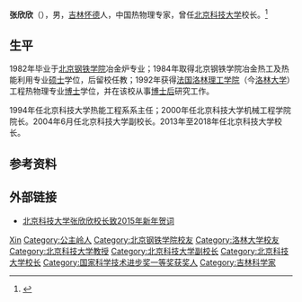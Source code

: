 {{Otheruses|other=名为张欣欣的其他人物|张欣欣}}
'''张欣欣'''（{{bd|1957年|12月|}}），男，[[吉林|吉林]][[怀德县|怀德]]人，中国热物理专家，曾任[[北京科技大学|北京科技大学]]校长。<ref >{{cite web |url=http://news.sohu.com/20140331/n397473096.shtml |language= |title=张欣欣任北京科技大学校长(简历) |publisher=人民网 |date=2014年3月31日 |accessdate= |archive-date=2021年9月1日 |archive-url=https://web.archive.org/web/20210901021254/https://stock.sohu.com/upload/stock/related_stock_1.0.1.js |dead-url=no }}</ref>

== 生平 ==
1982年毕业于[[北京钢铁学院|北京钢铁学院]]冶金炉专业；1984年取得北京钢铁学院冶金热工及热能利用专业[[硕士|硕士]]学位，后留校任教；1992年获得[[法国|法国]][[洛林理工学院|洛林理工学院]]（今[[洛林大学|洛林大学]]）工程热物理专业[[博士|博士]]学位，并在该校从事[[博士后|博士后]]研究工作。

1994年任北京科技大学热能工程系系主任；2000年任北京科技大学机械工程学院院长。2004年6月任北京科技大学副校长。2013年至2018年任北京科技大学校长。

== 参考资料 ==
{{reflist}}

== 外部链接 ==
* [https://web.archive.org/web/20150118123702/http://gaokao.eol.cn/kuai_xun_3075/20141231/t20141231_1220373.shtml 北京科技大学张欣欣校长致2015年新年贺词]

{{北京科技大学}}
{{Authority control}}
{{DEFAULTSORT:ZH张}}
[[Category:张姓|Xin]]
[[Category:公主岭人|Category:公主岭人]]
[[Category:北京钢铁学院校友|Category:北京钢铁学院校友]]
[[Category:洛林大学校友|Category:洛林大学校友]]
[[Category:北京科技大学教授|Category:北京科技大学教授]]
[[Category:北京科技大学副校长|Category:北京科技大学副校长]]
[[Category:北京科技大学校长|Category:北京科技大学校长]]
[[Category:国家科学技术进步奖一等奖获奖人|Category:国家科学技术进步奖一等奖获奖人]]
[[Category:吉林科学家|Category:吉林科学家]]